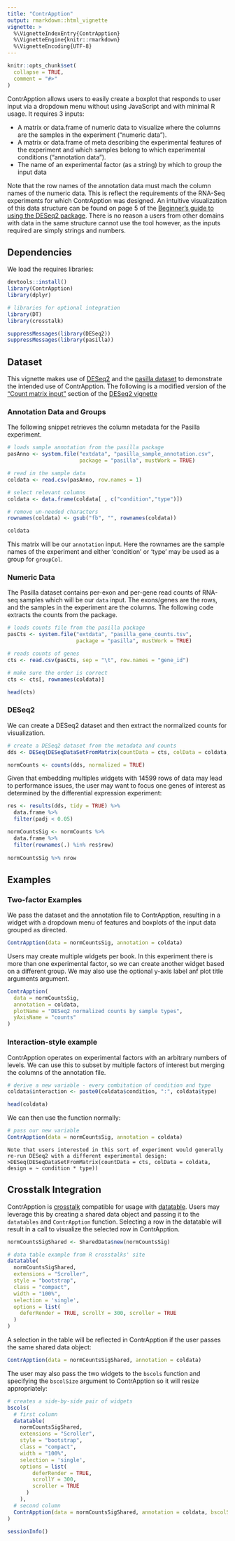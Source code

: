 ```yaml
---
title: "ContrApption"
output: rmarkdown::html_vignette
vignette: >
  %\VignetteIndexEntry{ContrApption}
  %\VignetteEngine{knitr::rmarkdown}
  %\VignetteEncoding{UTF-8}
---
```


```r
knitr::opts_chunk$set(
  collapse = TRUE,
  comment = "#>"
)
```



ContrApption allows users to easily create a boxplot that responds to user input via a dropdown menu without using JavaScript and with minimal R usage. It requires 3 inputs:

  * A matrix or data.frame of numeric data to visualize where the columns are the samples in the experiment ("numeric data").
  * A matrix or data.frame of meta describing the experimental features of the experiment and which samples
  belong to which experimental conditions ("annotation data").
  * The name of an experimental factor (as a string) by which to group the input data
    
Note that the row names of the annotation data must mach the column names of the numeric data. This is reflect the requirements of the RNA-Seq
experiments for which ContrApption was designed. An intuitive visualization of this data structure can be found on page 5 of the [Beginner’s guide to using the DESeq2 package](https://bioc.ism.ac.jp/packages/2.14/bioc/vignettes/DESeq2/inst/doc/beginner.pdf). There is no reason a users from other domains with data in the same structure cannot use the tool however, as the inputs required are simply strings and numbers.

## Dependencies

We load the requires libraries:

```r
devtools::install()
library(ContrApption)
library(dplyr)

# libraries for optional integration
library(DT)
library(crosstalk)

suppressMessages(library(DESeq2))
suppressMessages(library(pasilla))
```

## Dataset

This vignette makes use of [DESeq2](https://bioconductor.org/packages/release/bioc/html/DESeq2.html) and the [pasilla dataset](https://bioconductor.org/packages/release/data/experiment/html/pasilla.html) to demonstrate the intended use of ContrApption. The following is a modified version of the ["Count matrix input"](http://bioconductor.org/packages/release/bioc/vignettes/DESeq2/inst/doc/DESeq2.html#quick-start) section of the [DESeq2 vignette](http://bioconductor.org/packages/release/bioc/vignettes/DESeq2/inst/doc/DESeq2.html) 

### Annotation Data and Groups

The following snippet retrieves the column metadata for the Pasilla experiment.

```R

# loads sample annotation from the pasilla package
pasAnno <- system.file("extdata", "pasilla_sample_annotation.csv",
                       package = "pasilla", mustWork = TRUE)

# read in the sample data
coldata <- read.csv(pasAnno, row.names = 1)

# select relevant columns
coldata <- data.frame(coldata[ , c("condition","type")])

# remove un-needed characters
rownames(coldata) <- gsub("fb", "", rownames(coldata))

coldata
```

This matrix will be our `annotation` input. Here the rownames are the sample names of the experiment and either 'condition' or 'type' may be used as a group for `groupCol`.

### Numeric Data

The Pasilla dataset contains per-exon and per-gene read counts of RNA-seq samples which will be our `data` input. The exons/genes are the rows, and the samples in the experiment are the columns. The following code extracts the counts from the package.

```R

# loads counts file from the pasilla package 
pasCts <- system.file("extdata", "pasilla_gene_counts.tsv",
                      package = "pasilla", mustWork = TRUE)

# reads counts of genes
cts <- read.csv(pasCts, sep = "\t", row.names = "gene_id")

# make sure the order is correct
cts <- cts[, rownames(coldata)]

head(cts)
```

### DESeq2

We can create a DESeq2 dataset and then extract the normalized counts for visualization.

```R

# create a DESeq2 dataset from the metadata and counts
dds <- DESeq(DESeqDataSetFromMatrix(countData = cts, colData = coldata, design = ~ condition))

normCounts <- counts(dds, normalized = TRUE)
```

Given that embedding multiples widgets with 14599 rows of data may lead to performance issues, the user may want to focus one genes of interest as determined by the differential expression experiment:

```R

res <- results(dds, tidy = TRUE) %>% 
  data.frame %>% 
  filter(padj < 0.05)

normCountsSig <- normCounts %>%
  data.frame %>% 
  filter(rownames(.) %in% res$row)
  
normCountsSig %>% nrow
```

## Examples

### Two-factor Examples

We pass the dataset and the annotation file to ContrApption, resulting in a widget with a dropdown menu of features and boxplots of the input data grouped as directed. 

```R

ContrApption(data = normCountsSig, annotation = coldata)
```


Users may create multiple widgets per book. In this experiment there is more than one experimental factor, so we can create another widget based on a different group. We may also use the optional y-axis label anf plot title arguments argument.

```R

ContrApption(
  data = normCountsSig,
  annotation = coldata,
  plotName = "DESeq2 normalized counts by sample types",
  yAxisName = "counts"
)
```

### Interaction-style example

ContrApption operates on experimental factors with an arbitrary numbers of levels. We can use this to subset by multiple factors of interest but merging the columns of the annotation file.

```R

# derive a new variable - every combitation of condition and type
coldata$interaction <- paste0(coldata$condition, ":", coldata$type)

head(coldata)
```

We can then use the function normally:

```R

# pass our new variable
ContrApption(data = normCountsSig, annotation = coldata)
```

    Note that users interested in this sort of experiment would generally re-run DESeq2 with a different experimental design: 
    >DESeq(DESeqDataSetFromMatrix(countData = cts, colData = coldata, design = ~ condition * type))

## Crosstalk Integration

ContrApption is [crosstalk](https://rstudio.github.io/crosstalk/index.html) compatible for usage with [datatable](https://rstudio.github.io/DT/). Users may leverage this by creating a shared data object and passing it to the `datatables` and `ContrApption` function. Selecting a row in the datatable will result in a call to visualize the selected row in ContrApption.

```R

normCountsSigShared <- SharedData$new(normCountsSig)

# data table example from R crosstalks' site
datatable(
  normCountsSigShared,
  extensions = "Scroller",
  style = "bootstrap",
  class = "compact",
  width = "100%",
  selection = 'single',
  options = list(
    deferRender = TRUE, scrollY = 300, scroller = TRUE
  )
)
```

A selection in the table will be reflected in ContrApption if the user passes the same shared data object:

```R

ContrApption(data = normCountsSigShared, annotation = coldata)
```
The user may also pass the two widgets to the `bscols` function and specifying the `bscolSize` argument to ContrApption so it will resize appropriately:

```R

# creates a side-by-side pair of widgets
bscols(
  # first column
  datatable(
    normCountsSigShared,
    extensions = "Scroller",
    style = "bootstrap",
    class = "compact",
    width = "100%",
    selection = 'single',
    options = list(
        deferRender = TRUE,
        scrollY = 300,
        scroller = TRUE
      )
    ),
  # second column
  ContrApption(data = normCountsSigShared, annotation = coldata, bscolSize = TRUE)
)
```
```R

sessionInfo()
```
